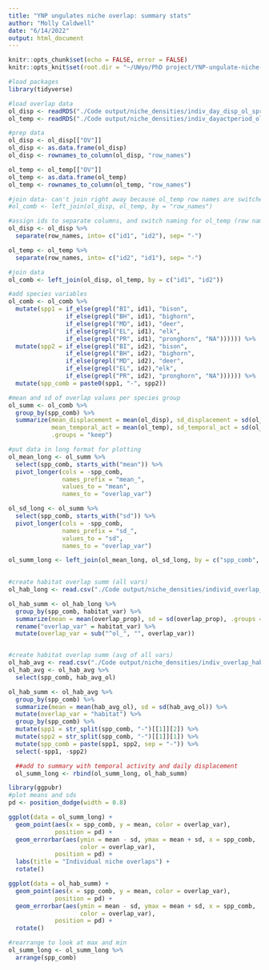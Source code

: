 ```yaml
---
title: "YNP ungulates niche overlap: summary stats"
author: "Molly Caldwell"
date: "6/14/2022"
output: html_document
---
```


```r
knitr::opts_chunk$set(echo = FALSE, error = FALSE)
knitr::opts_knit$set(root.dir = "~/UWyo/PhD project/YNP-ungulate-niche-proj/")
```

```r
#load packages
library(tidyverse)
```

```r
#load overlap data
ol_disp <- readRDS("./Code output/niche_densities/indiv_day_disp_ol_spring_samp10.Rds")
ol_temp <- readRDS("./Code output/niche_densities/indiv_dayactperiod_ol_spring_samp10.Rds")
```

```r
#prep data
ol_disp <- ol_disp[["OV"]]
ol_disp <- as.data.frame(ol_disp)
ol_disp <- rownames_to_column(ol_disp, "row_names")

ol_temp <- ol_temp[["OV"]]
ol_temp <- as.data.frame(ol_temp)
ol_temp <- rownames_to_column(ol_temp, "row_names")

#join data- can't join right away because ol_temp row names are switched order
#ol_comb <- left_join(ol_disp, ol_temp, by = "row_names")

```


```r
#assign ids to separate columns, and switch naming for ol_temp (row names opp order)
ol_disp <- ol_disp %>%
  separate(row_names, into= c("id1", "id2"), sep= "-") 

ol_temp <- ol_temp %>%
  separate(row_names, into= c("id2", "id1"), sep= "-") 

#join data
ol_comb <- left_join(ol_disp, ol_temp, by = c("id1", "id2"))

#add species variables
ol_comb <- ol_comb %>%
  mutate(spp1 = if_else(grepl("BI", id1), "bison",
                if_else(grepl("BH", id1), "bighorn",
                if_else(grepl("MD", id1), "deer",
                if_else(grepl("EL", id1), "elk",
                if_else(grepl("PR", id1), "pronghorn", "NA")))))) %>%
  mutate(spp2 = if_else(grepl("BI", id2), "bison",
                if_else(grepl("BH", id2), "bighorn",
                if_else(grepl("MD", id2), "deer",
                if_else(grepl("EL", id2),"elk",
                if_else(grepl("PR", id2), "pronghorn", "NA")))))) %>%
  mutate(spp_comb = paste0(spp1, "-", spp2))
```

```r
#mean and sd of overlap values per species group
ol_summ <- ol_comb %>%
  group_by(spp_comb) %>%
  summarize(mean_displacement = mean(ol_disp), sd_displacement = sd(ol_disp),
            mean_temporal_act = mean(ol_temp), sd_temporal_act = sd(ol_temp),
            .groups = "keep")

#put data in long format for plotting
ol_mean_long <- ol_summ %>%
  select(spp_comb, starts_with("mean")) %>%
  pivot_longer(cols = -spp_comb, 
               names_prefix = "mean_",
               values_to = "mean",
               names_to = "overlap_var")

ol_sd_long <- ol_summ %>%
  select(spp_comb, starts_with("sd")) %>%
  pivot_longer(cols = -spp_comb, 
               names_prefix = "sd_",
               values_to = "sd",
               names_to = "overlap_var")

ol_summ_long <- left_join(ol_mean_long, ol_sd_long, by = c("spp_comb", "overlap_var"))
  
```

```r
#create habitat overlap summ (all vars)
ol_hab_long <- read.csv("./Code output/niche_densities/individ_overlap_habitat_longform.csv")[-1]

ol_hab_summ <- ol_hab_long %>%
  group_by(spp_comb, habitat_var) %>%
  summarize(mean = mean(overlap_prop), sd = sd(overlap_prop), .groups = "keep") %>%
  rename("overlap_var" = habitat_var) %>%
  mutate(overlap_var = sub("^ol_", "", overlap_var))


#create habitat overlap summ (avg of all vars)
ol_hab_avg <- read.csv("./Code output/niche_densities/indiv_overlap_habitat vars_wide_spring_samp10.csv")
ol_hab_avg <- ol_hab_avg %>%
  select(spp_comb, hab_avg_ol)

ol_hab_summ <- ol_hab_avg %>%
  group_by(spp_comb) %>%
  summarize(mean = mean(hab_avg_ol), sd = sd(hab_avg_ol)) %>%
  mutate(overlap_var = "habitat") %>%
  group_by(spp_comb) %>%
  mutate(spp1 = str_split(spp_comb, "-")[[1]][2]) %>%
  mutate(spp2 = str_split(spp_comb, "-")[[1]][1]) %>%
  mutate(spp_comb = paste(spp1, spp2, sep = "-")) %>%
  select(-spp1, -spp2)

  ##add to summary with temporal activity and daily displacement
  ol_summ_long <- rbind(ol_summ_long, ol_hab_summ)

```


```r
library(ggpubr)
#plot means and sds
pd <- position_dodge(width = 0.8)

ggplot(data = ol_summ_long) +
  geom_point(aes(x = spp_comb, y = mean, color = overlap_var),
             position = pd) +
  geom_errorbar(aes(ymin = mean - sd, ymax = mean + sd, x = spp_comb, 
                    color = overlap_var),
             position = pd) +
  labs(title = "Individual niche overlaps") + 
  rotate()

ggplot(data = ol_hab_summ) +
  geom_point(aes(x = spp_comb, y = mean, color = overlap_var),
             position = pd) +
  geom_errorbar(aes(ymin = mean - sd, ymax = mean + sd, x = spp_comb, 
                    color = overlap_var),
             position = pd) +
  rotate()
```


```r
#rearrange to look at max and min 
ol_summ_long <- ol_summ_long %>%
  arrange(spp_comb)
```






